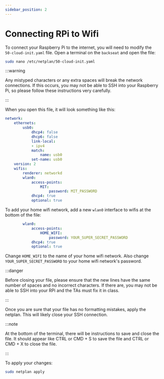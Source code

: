 ```yaml
---
sidebar_position: 2
---
```


# Connecting RPi to Wifi

To connect your Raspberry Pi to the internet, you will need to modify the `50-cloud-init.yaml` file. Open a terminal on the `backseat` and open the file:

```zsh
sudo nano /etc/netplan/50-cloud-init.yaml
```
:::warning

Any mistyped characters or any extra spaces will break the network connections. If this occurs, you may not be able to SSH into your Raspberry Pi, so please follow these instructions very carefully.

:::

When you open this file, it will look something like this:

```yaml
network:
    ethernets:
        usb0:
            dhcp4: false
            dhcp6: false
            link-local:
            - ipv4
            match:
                name: usb0
            set-name: usb0
    version: 2
    wifis:
        renderer: networkd
        wlan0:
            access-points:
                MIT:
                    password: MIT_PASSWORD
            dhcp4: true
            optional: true
```

To add your home wifi network, add a new `wlan0` interface to wifis at the bottom of the file:

```yaml
        wlan0:
            access-points:
                HOME_WIFI:
                    password: YOUR_SUPER_SECRET_PASSWORD
            dhcp4: true
            optional: true
```

Change `HOME_WIFI` to the name of your home wifi network. Also change `YOUR_SUPER_SECRET_PASSWORD` to your home wifi network's password.

:::danger

Before closing your file, please ensure that the new lines have the same number of spaces and no incorrect characters. If there are, you may not be able to SSH into your RPi and the TAs must fix it in class.

:::

Once you are sure that your file has no formatting mistakes, apply the netplan. This will likely close your SSH connection.

:::note

At the bottom of the terminal, there will be instructions to save and close the file. It should appear like CTRL or CMD + S to save the file and CTRL or CMD + X to close the file.

:::

To apply your changes:

```zsh
sudo netplan apply
```